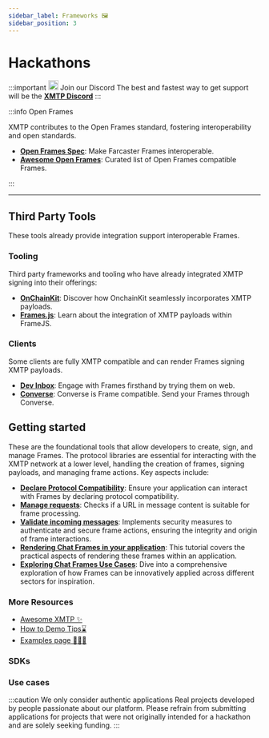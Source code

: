 ```yaml
---
sidebar_label: Frameworks 🖼️
sidebar_position: 3
---
```


# Hackathons

<div class="discord">

:::important <img src="/img/discord.svg" width="20"/> Join our Discord
The best and fastest way to get support will be the [**XMTP Discord**](https://discord.com/invite/xmtp)
:::

</div>

:::info Open Frames

XMTP contributes to the Open Frames standard, fostering interoperability and open standards.

- [**Open Frames Spec**](https://github.com/open-frames/standard/blob/v0.0.1/README.md): Make Farcaster Frames interoperable.
- [**Awesome Open Frames**](https://github.com/open-frames/awesome-open-frames.git): Curated list of Open Frames compatible Frames.

:::

---

## Third Party Tools

These tools already provide integration support interoperable Frames.

### Tooling

Third party frameworks and tooling who have already integrated XMTP signing into their offerings:

- [**OnChainKit**](https://onchainkit.xyz/xmtp/introduction): Discover how OnchainKit seamlessly incorporates XMTP payloads.
- [**Frames.js**](https://framesjs.org/reference/js/xmtp): Learn about the integration of XMTP payloads within FrameJS.

### Clients

Some clients are fully XMTP compatible and can render Frames signing XMTP payloads.

- [**Dev Inbox**](https://dev-inbox.chat/): Engage with Frames firsthand by trying them on web.
- [**Converse**](https://converse.xyz): Converse is Frame compatible. Send your Frames through Converse.

## Getting started

These are the foundational tools that allow developers to create, sign, and manage Frames. The protocol libraries are essential for interacting with the XMTP network at a lower level, handling the creation of frames, signing payloads, and managing frame actions. Key aspects include:

- [**Declare Protocol Compatibility**](#protocol-compatibility): Ensure your application can interact with Frames by declaring protocol compatibility.
- [**Manage requests**](#manage-requests): Checks if a URL in message content is suitable for frame processing.
- [**Validate incoming messages**](#validate-incoming-messages): Implements security measures to authenticate and secure frame actions, ensuring the integrity and origin of frame interactions.
- [**Rendering Chat Frames in your application**](/docs/tutorials/render-frames): This tutorial covers the practical aspects of rendering these frames within an application.
- [**Exploring Chat Frames Use Cases**](/docs/use-cases/frames): Dive into a comprehensive exploration of how Frames can be innovatively applied across different sectors for inspiration.

### More Resources

- [Awesome XMTP ✨](https://github.com/xmtp/awesome-xmtp)
- [How to Demo Tips⌛️](/how-to-demo)
- [Examples page 👨🏼‍💻](/docs/build/get-started/examples)

### SDKs


<SDKs />

### Use cases


<Usecases />


<Bots />

:::caution We only consider authentic applications
Real projects developed by people passionate about our platform. Please refrain from submitting applications for projects that were not originally intended for a hackathon and are solely seeking funding.
:::
